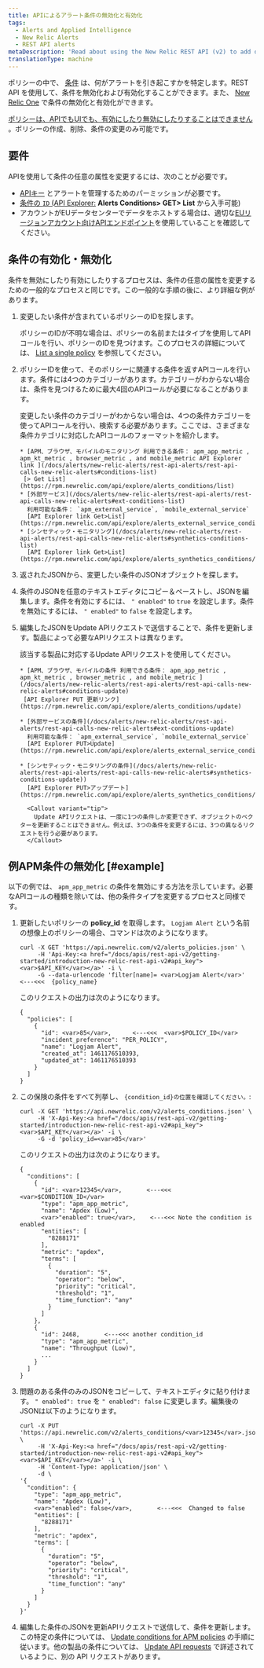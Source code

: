 ```yaml
---
title: APIによるアラート条件の無効化と有効化
tags:
  - Alerts and Applied Intelligence
  - New Relic Alerts
  - REST API alerts
metaDescription: 'Read about using the New Relic REST API (v2) to add or remove apps, servers, and other entities from a policy condition.'
translationType: machine
---
```


ポリシーの中で、 [条件](/docs/alerts/new-relic-alerts/configuring-alert-policies/define-alert-conditions) は、何がアラートを引き起こすかを特定します。REST API を使用して、条件を無効化および有効化することができます。また、 [New Relic One](/docs/alerts/new-relic-alerts/updating-alert-policies/disable-or-delete-alert-policies-conditions#condition-on-off) で条件の無効化と有効化ができます。

[ポリシーは、APIでもUIでも、有効にしたり無効にしたりすることはできません](/docs/alerts/new-relic-alerts/updating-alert-policies/disable-or-delete-alert-policies-conditions#disable-policy) 。ポリシーの作成、削除、条件の変更のみ可能です。

## 要件

APIを使用して条件の任意の属性を変更するには、次のことが必要です。

* [APIキー](/docs/apis/rest-api-v2/getting-started/introduction-new-relic-rest-api-v2#api_key) とアラートを管理するためのパーミッションが必要です。
* [条件の `ID` (API Explorer:](https://rpm.newrelic.com/api/explore/alerts_condition/list "新しいウィンドウにリンクが開きます。") **Alerts Conditions> GET> List** から入手可能)
* アカウントがEUデータセンターでデータをホストする場合は、適切な[EUリージョンアカウント向けAPIエンドポイント](/docs/using-new-relic/welcome-new-relic/getting-started/introduction-eu-region-data-center#endpoints)を使用していることを確認してください。

## 条件の有効化・無効化

条件を無効にしたり有効にしたりするプロセスは、条件の任意の属性を変更するための一般的なプロセスと同じです。この一般的な手順の後に、より詳細な例があります。

1. 変更したい条件が含まれているポリシーのIDを探します。

   ポリシーのIDが不明な場合は、ポリシーの名前またはタイプを使用してAPIコールを行い、ポリシーのIDを見つけます。このプロセスの詳細については、 [List a single policy](/docs/alerts/alert-policies/rest-api-alert-policies/list-policies-v2#single_policy) を参照してください。

2. ポリシーIDを使って、そのポリシーに関連する条件を返すAPIコールを行います。条件には4つのカテゴリーがあります。カテゴリーがわからない場合は、条件を見つけるために最大4回のAPIコールが必要になることがあります。

   <CollapserGroup>
     <Collapser
       id="types-conditions-API"
       title="コンディションID検索の詳細"
     >
       変更したい条件のカテゴリーがわからない場合は、4つの条件カテゴリーを使ってAPIコールを行い、検索する必要があります。ここでは、さまざまな条件カテゴリに対応したAPIコールのフォーマットを紹介します。

       * [APM、ブラウザ、モバイルのモニタリング 利用できる条件： apm_app_metric , apm_kt_metric , browser_metric , and mobile_metric API Explorer link ](/docs/alerts/new-relic-alerts/rest-api-alerts/rest-api-calls-new-relic-alerts#conditions-list)  
        [> Get List](https://rpm.newrelic.com/api/explore/alerts_conditions/list)
       * [外部サービス](/docs/alerts/new-relic-alerts/rest-api-alerts/rest-api-calls-new-relic-alerts#ext-conditions-list)  
         利用可能な条件： `apm_external_service`, `mobile_external_service`  
         [API Explorer link Get>List](https://rpm.newrelic.com/api/explore/alerts_external_service_conditions/list)
       * [シンセティック・モニタリング](/docs/alerts/new-relic-alerts/rest-api-alerts/rest-api-calls-new-relic-alerts#synthetics-conditions-list)  
         [API Explorer link Get>List](https://rpm.newrelic.com/api/explore/alerts_synthetics_conditions/list)
     </Collapser>
   </CollapserGroup>

3. 返されたJSONから、変更したい条件のJSONオブジェクトを探します。

4. 条件のJSONを任意のテキストエディタにコピー＆ペーストし、JSONを編集します。条件を有効にするには、 `" enabled"` to `true` を設定します。条件を無効にするには、 `" enabled"` to `false` を設定します。

5. 編集したJSONをUpdate APIリクエストで送信することで、条件を更新します。製品によって必要なAPIリクエストは異なります。

   <CollapserGroup>
     <Collapser
       id="update-api-requests"
       title="アップデートAPIリクエストの詳細"
     >
       該当する製品に対応するUpdate APIリクエストを使用してください。

       * [APM、ブラウザ、モバイルの条件 利用できる条件： apm_app_metric , apm_kt_metric , browser_metric , and mobile_metric ](/docs/alerts/new-relic-alerts/rest-api-alerts/rest-api-calls-new-relic-alerts#conditions-update)  
        [API Explorer PUT 更新リンク](https://rpm.newrelic.com/api/explore/alerts_conditions/update)

       * [外部サービスの条件](/docs/alerts/new-relic-alerts/rest-api-alerts/rest-api-calls-new-relic-alerts#ext-conditions-update)  
         利用可能な条件： `apm_external_service`, `mobile_external_service`  
         [API Explorer PUT>Update](https://rpm.newrelic.com/api/explore/alerts_external_service_conditions/update)

       * [シンセティック・モニタリングの条件](/docs/alerts/new-relic-alerts/rest-api-alerts/rest-api-calls-new-relic-alerts#synthetics-conditions-update))  
         [API Explorer PUT>アップデート](https://rpm.newrelic.com/api/explore/alerts_synthetics_conditions/update)

         <Callout variant="tip">
           Update APIリクエストは、一度に1つの条件しか変更できず、オブジェクトのベクターを更新することはできません。例えば、3つの条件を変更するには、3つの異なるリクエストを行う必要があります。
         </Callout>
     </Collapser>
   </CollapserGroup>

## 例APM条件の無効化 [#example]

以下の例では、 `apm_app_metric` の条件を無効にする方法を示しています。必要なAPIコールの種類を除いては、他の条件タイプを変更するプロセスと同様です。

1. 更新したいポリシーの **policy_id** を取得します。 `Logjam Alert` という名前の想像上のポリシーの場合、コマンドは次のようになります。

   ```
   curl -X GET 'https://api.newrelic.com/v2/alerts_policies.json' \
        -H 'Api-Key:<a href="/docs/apis/rest-api-v2/getting-started/introduction-new-relic-rest-api-v2#api_key"><var>$API_KEY</var></a>' -i \
        -G --data-urlencode 'filter[name]= <var>Logjam Alert</var>'    <---<<<  {policy_name}
   ```

   このリクエストの出力は次のようになります。

   ```
   {
     "policies": [
       {
         "id": <var>85</var>,      <---<<<  <var>$POLICY_ID</var>
         "incident_preference": "PER_POLICY",
         "name": "Logjam Alert",
         "created_at": 1461176510393,
         "updated_at": 1461176510393
       }
     ]
   }
   ```

2. この保険の条件をすべて列挙し、 `{condition_id}の位置を確認してください。`:

   ```
   curl -X GET 'https://api.newrelic.com/v2/alerts_conditions.json' \
        -H 'X-Api-Key:<a href="/docs/apis/rest-api-v2/getting-started/introduction-new-relic-rest-api-v2#api_key"><var>$API_KEY</var></a>' -i \
        -G -d 'policy_id=<var>85</var>'
   ```

   このリクエストの出力は次のようになります。

   ```
   {
     "conditions": [
       {
         "id": <var>12345</var>,       <---<<< <var>$CONDITION_ID</var>
         "type": "apm_app_metric",
         "name": "Apdex (Low)",
         <var>"enabled": true</var>,    <---<<< Note the condition is enabled
         "entities": [
           "8288171"
         ],
         "metric": "apdex",
         "terms": [
           {
             "duration": "5",
             "operator": "below",
             "priority": "critical",
             "threshold": "1",
             "time_function": "any"
           }
         ]
       },
       {
         "id": 2468,       <---<<< another condition_id
         "type": "apm_app_metric",
         "name": "Throughput (Low)",
         ...
       }
     ]
   }
   ```

3. 問題のある条件のみのJSONをコピーして、テキストエディタに貼り付けます。 `" enabled": true` を `" enabled": false` に変更します。編集後のJSONは以下のようになります。

   ```
   curl -X PUT 'https://api.newrelic.com/v2/alerts_conditions/<var>12345</var>.json' \
        -H 'X-Api-Key:<a href="/docs/apis/rest-api-v2/getting-started/introduction-new-relic-rest-api-v2#api_key"><var>$API_KEY</var></a>' -i \
        -H 'Content-Type: application/json' \
        -d \
   '{
     "condition": {
       "type": "apm_app_metric",
       "name": "Apdex (Low)",
       <var>"enabled": false</var>,       <---<<<  Changed to false
       "entities": [
         "8288171"
       ],
       "metric": "apdex",
       "terms": [
         {
           "duration": "5",
           "operator": "below",
           "priority": "critical",
           "threshold": "1",
           "time_function": "any"
         }
       ]
     }
   }'
   ```

4. 編集した条件のJSONを更新APIリクエストで送信して、条件を更新します。この特定の条件については、 [Update conditions for APM policies](/docs/alerts/new-relic-alerts/rest-api-alerts/rest-api-calls-new-relic-alerts#conditions-update) の手順に従います。他の製品の条件については、 [Update API requests](#update-api-requests) で詳述されているように、別の API リクエストがあります。
